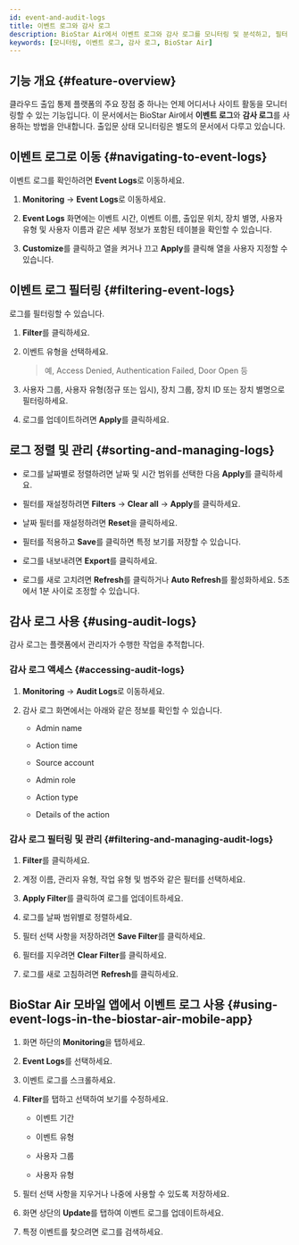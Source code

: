 ```yaml
---
id: event-and-audit-logs
title: 이벤트 로그와 감사 로그
description: BioStar Air에서 이벤트 로그와 감사 로그를 모니터링 및 분석하고, 필터 적용, 데이터 내보내기 및 관리 활동 추적 방법을 안내합니다.
keywords: [모니터링, 이벤트 로그, 감사 로그, BioStar Air]
---
```



## 기능 개요 {#feature-overview}

클라우드 출입 통제 플랫폼의 주요 장점 중 하나는 언제 어디서나 사이트 활동을 모니터링할 수 있는 기능입니다. 이 문서에서는 BioStar Air에서 **이벤트 로그**와 **감사 로그**를 사용하는 방법을 안내합니다. 출입문 상태 모니터링은 별도의 문서에서 다루고 있습니다.

<CustomerNote />


## 이벤트 로그로 이동 {#navigating-to-event-logs}

이벤트 로그를 확인하려면 **Event Logs**로 이동하세요.

1. **Monitoring** → **Event Logs**로 이동하세요.

1. **Event Logs** 화면에는 이벤트 시간, 이벤트 이름, 출입문 위치, 장치 별명, 사용자 유형 및 사용자 이름과 같은 세부 정보가 포함된 테이블을 확인할 수 있습니다.

1. **Customize**를 클릭하고 열을 켜거나 끄고 **Apply**를 클릭해 열을 사용자 지정할 수 있습니다.

<YouTube videoId="nwIEYyK-uAg" />


## 이벤트 로그 필터링 {#filtering-event-logs}

로그를 필터링할 수 있습니다.

1. **Filter**를 클릭하세요.

1. 이벤트 유형을 선택하세요.

    > 예, Access Denied, Authentication Failed, Door Open 등

1. 사용자 그룹, 사용자 유형(정규 또는 임시), 장치 그룹, 장치 ID 또는 장치 별명으로 필터링하세요.

1. 로그를 업데이트하려면 **Apply**를 클릭하세요.


## 로그 정렬 및 관리 {#sorting-and-managing-logs}

* 로그를 날짜별로 정렬하려면 날짜 및 시간 범위를 선택한 다음 **Apply**를 클릭하세요.

* 필터를 재설정하려면 **Filters** → **Clear all** → **Apply**를 클릭하세요.

* 날짜 필터를 재설정하려면 **Reset**을 클릭하세요.

* 필터를 적용하고 **Save**를 클릭하면 특정 보기를 저장할 수 있습니다.

* 로그를 내보내려면 **Export**를 클릭하세요.

* 로그를 새로 고치려면 **Refresh**를 클릭하거나 **Auto Refresh**를 활성화하세요. 5초에서 1분 사이로 조정할 수 있습니다.


## 감사 로그 사용 {#using-audit-logs}

감사 로그는 플랫폼에서 관리자가 수행한 작업을 추적합니다.

### 감사 로그 액세스 {#accessing-audit-logs}

1. **Monitoring** → **Audit Logs**로 이동하세요.

1. 감사 로그 화면에서는 아래와 같은 정보를 확인할 수 있습니다.

   - Admin name

   - Action time

   - Source account

   - Admin role

   - Action type

   - Details of the action

### 감사 로그 필터링 및 관리 {#filtering-and-managing-audit-logs}

1. **Filter**를 클릭하세요.

1. 계정 이름, 관리자 유형, 작업 유형 및 범주와 같은 필터를 선택하세요.

1. **Apply Filter**를 클릭하여 로그를 업데이트하세요.

1. 로그를 날짜 범위별로 정렬하세요.

1. 필터 선택 사항을 저장하려면 **Save Filter**를 클릭하세요.

1. 필터를 지우려면 **Clear Filter**를 클릭하세요.

1. 로그를 새로 고침하려면 **Refresh**를 클릭하세요.


## BioStar Air 모바일 앱에서 이벤트 로그 사용 {#using-event-logs-in-the-biostar-air-mobile-app}

1. 화면 하단의 **Monitoring**을 탭하세요.

1. **Event Logs**를 선택하세요.

1. 이벤트 로그를 스크롤하세요.

1. **Filter**를 탭하고 선택하여 보기를 수정하세요.

   - 이벤트 기간

   - 이벤트 유형

   - 사용자 그룹

   - 사용자 유형

1. 필터 선택 사항을 지우거나 나중에 사용할 수 있도록 저장하세요.

1. 화면 상단의 **Update**를 탭하여 이벤트 로그를 업데이트하세요.

1. 특정 이벤트를 찾으려면 로그를 검색하세요.